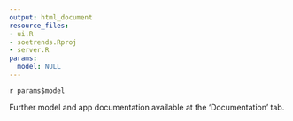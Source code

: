 ```yaml
---
output: html_document
resource_files:
- ui.R
- soetrends.Rproj
- server.R
params:
  model: NULL
---
```


<p style = "<color:red"> `r params$model` </p>


Further model and app documentation available at the 'Documentation' tab. 